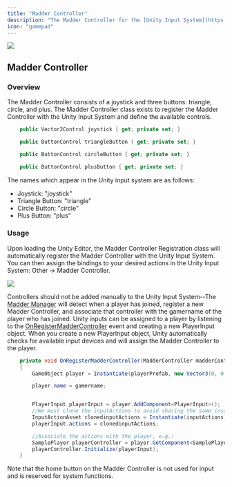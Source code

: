 ```yaml
---
title: "Madder Controller"
description: "The Madder Controller for the [Unity Input System](https://docs.unity3d.com/Packages/com.unity.inputsystem@1.0/manual/index.html)"
icon: "gamepad"
---
```


<Frame>
  <img src="/images/madder-controller.png" style={{ borderRadius: "0.5rem" }} />
</Frame>

## Madder Controller

### Overview

The Madder Controller consists of a joystick and three buttons: triangle, circle, and plus.
The Madder Controller class exists to register the Madder Controller with the Unity Input System and define the available controls.

```csharp
    public Vector2Control joystick { get; private set; }

    public ButtonControl triangleButton { get; private set; }

    public ButtonControl circleButton { get; private set; }

    public ButtonControl plusButton { get; private set; }
```

The names which appear in the Unity input system are as follows:

- Joystick: "joystick"
- Triangle Button: "triangle"
- Circle Button: "circle"
- Plus Button: "plus"

### Usage

Upon loading the Unity Editor, the Madder Controller Registration class will automatically register the Madder Controller with the Unity Input System. You can then assign the bindings to your desired actions in the Unity Input System: Other -> Madder Controller.

<Frame>
  <img
    src="/images/input-actions-example.png"
    style={{ borderRadius: "0.5rem" }}
  />
</Frame>

Controllers should not be added manually to the Unity Input System--The [Madder Manager](madder-manager) will detect when a player has joined, register a new Madder Controller, and associate that controller with the gamername of the player who has joined. Unity inputs can be assigned to a player by listening to the [OnRegisterMadderController](madder-manager#onregistermaddercontroller) event and creating a new PlayerInput object. When you create a new PlayerInput object, Unity automatically checks for available input devices and will assign the Madder Controller to the player.

```csharp
    private void OnRegisterMadderController(MadderController madderController)
    {
        GameObject player = Instantiate(playerPrefab, new Vector3(0, 0, 0), Quaternion.identity);

        player.name = gamername;


        PlayerInput playerInput = player.AddComponent<PlayerInput>();
        //We must clone the inputActions to avoid sharing the same instance between players
        InputActionAsset clonedinputActions = Instantiate(inputActions);
        playerInput.actions = clonedinputActions;

        //Associate the actions with the player, e.g.:
        SamplePlayer playerController = player.GetComponent<SamplePlayer>();
        playerController.Initialize(playerInput);
    }

```

Note that the home button on the Madder Controller is not used for input and is reserved for system functions.
